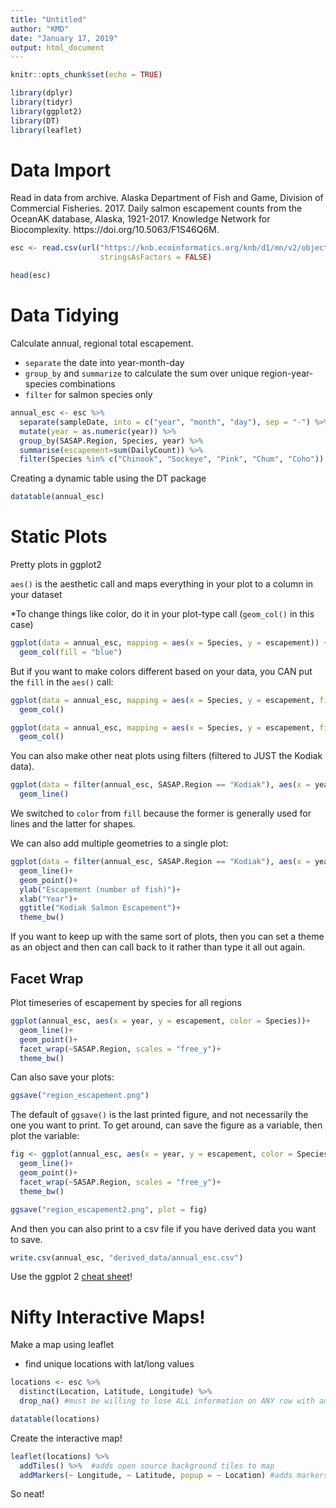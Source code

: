 ```yaml
---
title: "Untitled"
author: "KMD"
date: "January 17, 2019"
output: html_document
---
```


```r
knitr::opts_chunk$set(echo = TRUE)
```

```r
library(dplyr)
library(tidyr)
library(ggplot2)
library(DT)
library(leaflet)
```

# Data Import

Read in data from archive.  Alaska Department of Fish and Game, Division of Commercial Fisheries. 2017. Daily salmon escapement counts from the OceanAK database, Alaska, 1921-2017. Knowledge Network for Biocomplexity. https://doi.org/10.5063/F1S46Q6M.

```r
esc <- read.csv(url("https://knb.ecoinformatics.org/knb/d1/mn/v2/object/urn%3Auuid%3Af119a05b-bbe7-4aea-93c6-85434dcb1c5e", method = "libcurl"),
                    stringsAsFactors = FALSE)

head(esc)
```

# Data Tidying

Calculate annual, regional total escapement.

* `separate` the date into year-month-day
* `group_by` and `summarize` to calculate the sum over unique region-year-species combinations
* `filter` for salmon species only

```r
annual_esc <- esc %>% 
  separate(sampleDate, into = c("year", "month", "day"), sep = "-") %>% 
  mutate(year = as.numeric(year)) %>% 
  group_by(SASAP.Region, Species, year) %>% 
  summarise(escapement=sum(DailyCount)) %>% 
  filter(Species %in% c("Chinook", "Sockeye", "Pink", "Chum", "Coho"))

```

Creating a dynamic table using the DT package 

```r
datatable(annual_esc)
```


# Static Plots

Pretty plots in ggplot2

`aes()` is the aesthetic call and maps everything in your plot to a column in your dataset

*To change things like color, do it in your plot-type call (`geom_col()` in this case)

```r
ggplot(data = annual_esc, mapping = aes(x = Species, y = escapement)) +
  geom_col(fill = "blue")
```

But if you want to make colors different based on your data, you CAN put the `fill` in the `aes()` call:

```r
ggplot(data = annual_esc, mapping = aes(x = Species, y = escapement, fill = Species)) +
  geom_col()
```



```r
ggplot(data = annual_esc, mapping = aes(x = Species, y = escapement, fill = SASAP.Region)) +
  geom_col()
```

You can also make other neat plots using filters (filtered to JUST the Kodiak data).


```r
ggplot(data = filter(annual_esc, SASAP.Region == "Kodiak"), aes(x = year, y = escapement, color=Species)) +
  geom_line()
```
We switched to `color` from `fill` because the former is generally used for lines and the latter for shapes.

We can also add multiple geometries to a single plot:
```r
ggplot(data = filter(annual_esc, SASAP.Region == "Kodiak"), aes(x = year, y = escapement, color=Species)) +
  geom_line()+
  geom_point()+
  ylab("Escapement (number of fish)")+
  xlab("Year")+
  ggtitle("Kodiak Salmon Escapement")+
  theme_bw()
```

If you want to keep up with the same sort of plots, then you can set a theme as an object and then can call back to it rather than type it all out again.

## Facet Wrap

Plot timeseries of escapement by species for all regions

```r
ggplot(annual_esc, aes(x = year, y = escapement, color = Species))+
  geom_line()+
  geom_point()+
  facet_wrap(~SASAP.Region, scales = "free_y")+
  theme_bw()
```

Can also save your plots:

```r
ggsave("region_escapement.png")
```

The default of `ggsave()` is the last printed figure, and not necessarily the one you want to print.  To get around, can save the figure as a variable, then plot the variable:

```r
fig <- ggplot(annual_esc, aes(x = year, y = escapement, color = Species))+
  geom_line()+
  geom_point()+
  facet_wrap(~SASAP.Region, scales = "free_y")+
  theme_bw()

ggsave("region_escapement2.png", plot = fig)
```

And then you can also print to a csv file if you have derived data you want to save.

```r
write.csv(annual_esc, "derived_data/annual_esc.csv")
```


Use the ggplot 2 [cheat sheet](https://www.rstudio.com/wp-content/uploads/2015/03/ggplot2-cheatsheet.pdf)!


# Nifty Interactive Maps!

Make a map using leaflet

* find unique locations with lat/long values

```r
locations <- esc %>% 
  distinct(Location, Latitude, Longitude) %>% 
  drop_na() #must be willing to lose ALL information on ANY row with an NA

datatable(locations)
```


Create the interactive map!

```r
leaflet(locations) %>% 
  addTiles() %>%  #adds open source background tiles to map
  addMarkers(~ Longitude, ~ Latitude, popup = ~ Location) #adds markers and popups with location names
```


So neat!
